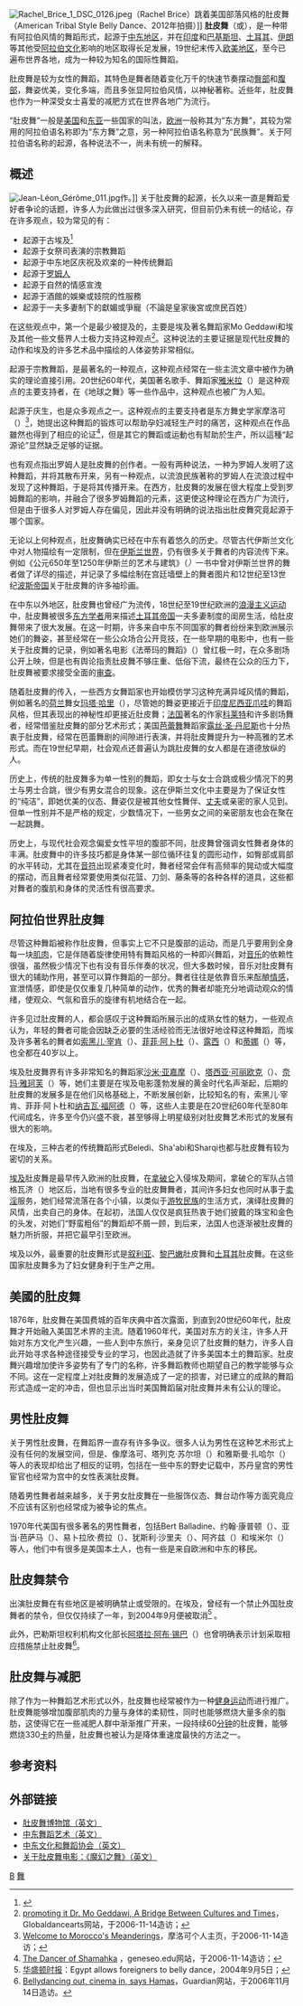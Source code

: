 [[File:Rachel_Brice_1_DSC_0126.jpeg|thumb]]（Rachel Brice）跳着美国部落风格的肚皮舞（American Tribal Style Belly Dance、2012年拍摄）]]
'''肚皮舞'''（{{lang-ar|قص شرقي}}或{{rtl-lang|ar|رقص بلدي}}），是一种带有阿拉伯风情的舞蹈形式，起源于[[中东地区|中东地区]]，并在[[印度|印度]]和[[巴基斯坦|巴基斯坦]]、[[土耳其|土耳其]]、[[伊朗|伊朗]]等其他受[[阿拉伯|阿拉伯文化]]影响的地区取得长足发展，19世纪末传入[[欧美|欧美地区]]，至今已遍布世界各地，成为一种较为知名的国际性舞蹈。

肚皮舞是较为女性的舞蹈，其特色是舞者随着变化万千的快速节奏摆动[[臀部|臀部]]和[[腹部|腹部]]，舞姿优美，变化多端，而且多张显阿拉伯风情，以神秘著称。近些年，肚皮舞也作为一种深受女士喜爱的减肥方式在世界各地广为流行。

“肚皮舞”一般是[[美国|美国]]和[[东亚|东亚]]一些国家的叫法，[[欧洲|欧洲]]一般称其为“东方舞”，其较为常用的阿拉伯语名称{{rtl-lang|ar|رقص شرقي}}即为“东方舞”之意，另一种阿拉伯语名称{{rtl-lang|ar|رقص بلدي}}意为“民族舞”。关于阿拉伯语名称的起源，各种说法不一，尚未有统一的解释。

== 概述 ==
[[File:Jean-Léon_Gérôme_011.jpg|thumb]]作。]]
关于肚皮舞的起源，长久以来一直是舞蹈爱好者争论的话题，许多人为此做出过很多深入研究，但目前仍未有统一的结论，存在许多观点，较为常见的有：

* 起源于古埃及<ref name=bbc2022>{{cite news |url=https://www.bbc.com/zhongwen/simp/world-59965925 |title=埃及女老师跳肚皮舞惹争议引发社会辩论 |publisher=BBC |date=2022-01-12}}</ref>
* 起源于女祭司表演的宗教舞蹈
* 起源于中东地区庆祝及欢楽的一种传统舞蹈
* 起源于[[罗姆人|罗姆人]]
* 起源于自然的情感宣洩
* 起源于酒館的娛樂或妓院的性服務
* 起源于一夫多妻制下的獻媚或爭寵（不論是皇家後宮或庶民百姓）

在这些观点中，第一个是最少被提及的，主要是埃及著名舞蹈家Mo Geddawi和埃及其他一些文藝界人士极力支持这种观点<ref name="Mo Geddawi">[http://www.globaldancearts.com/article11.htm promoting it Dr. Mo Geddawi,  A Bridge Between Cultures and Times]{{dead link|date=2018年4月 |bot=InternetArchiveBot |fix-attempted=yes }}，Globaldancearts网站，于2006-11-14造访；</ref>。这种说法的主要证据是现代肚皮舞的动作和埃及的许多艺术品中描绘的人体姿势非常相似。

起源于宗教舞蹈，是最著名的一种观点，这种观点经常在一些主流文章中被作为确实的理论直接引用。20世纪60年代，美国著名歌手、舞蹈家[[雅米拉|雅米拉]]（{{lang|en|Jamila Salimpour}}）是这种观点的主要支持者，在《地球之舞》等一些作品中，这种观点也被广为人知。

起源于庆生，也是众多观点之一。这种观点的主要支持者是东方舞史学家摩洛可（{{lang|en|Morocco, Carolina Varga Dinicu}}）<ref name="Morocco">[http://www.casbahdance.org/ Welcome to Morocco's Meanderings]，摩洛可个人主页，于2006-11-14造访；</ref>，她提出这种舞蹈的锻炼可以帮助孕妇减轻生产时的痛苦，这种观点在作品{{lang|en|The Dancer of Shamahka}}雖然也得到了相应的论证<ref name="shamahka">[http://eres.geneseo.edu/farrellk/web/record.asp?id=53 The Dancer of Shamahka] {{webarchive|url=https://web.archive.org/web/20061112213732/http://eres.geneseo.edu/farrellk/web/record.asp?id=53 |date=2006-11-12 }}，geneseo.edu网站，于2006-11-14造访；</ref>，但是其它的舞蹈或运動也有幇助於生产，所以這種“起源论”显然缺乏足够的证据。

也有观点指出罗姆人是肚皮舞的创作者。一般有两种说法，一种为罗姆人发明了这种舞蹈，并将其散布开来，另有一种观点，以流浪民族著称的罗姆人在流浪过程中发现了这种舞蹈，于是将其传播开来。在西方，肚皮舞的发展在很大程度上受到罗姆舞蹈的影响，并融合了很多罗姆舞蹈的元素，这更使这种理论在西方广为流行，但是由于很多人对罗姆人存在偏见，因此并没有明确的说法指出肚皮舞究竟起源于哪个国家。

无论以上何种观点，肚皮舞确实已经在中东有着悠久的历史。尽管古代伊斯兰文化中对人物描绘有一定限制，但在[[伊斯兰世界|伊斯兰世界]]，仍有很多关于舞者的内容流传下来。例如《公元650年至1250年伊斯兰的艺术与建筑》（''{{lang|en|The Art and Architecture of Islam 650-1250}}）''一书中曾对伊斯兰世界的舞者做了详尽的描述，并记录了多幅绘制在宫廷墙壁上的舞者图片和12世纪至13世纪[[波斯帝国|波斯帝国]]关于肚皮舞的许多袖珍画。

在中东以外地区，肚皮舞也曾经广为流传，18世纪至19世纪欧洲的[[浪漫主义|浪漫主义运动]]中，肚皮舞被很多[[东方学者|东方学者]]用来描述[[土耳其帝国|土耳其帝国]]一夫多妻制度的闺房生活，给肚皮舞带来了很大发展。在这一时期，许多来自中东不同国家的舞者纷纷来到欧洲展示她们的舞姿，甚至经常在一些公众场合公开竞技，在一些早期的电影中，也有一些关于肚皮舞的记录，例如著名电影《法蒂玛的舞蹈》（''{{lang|en|Fatima's Dance}}''）曾红极一时，在众多剧场公开上映，但是也有舆论指责肚皮舞不够庄重、低俗下流，最终在公众的压力下，肚皮舞被要求接受全面的[[审查|审查]]。

随着肚皮舞的传入，一些西方女舞蹈家也开始模仿学习这种充满异域风情的舞蹈，例如著名的[[荷兰|荷兰]]舞女[[玛塔·哈里|玛塔·哈里]]（{{lang|en|Mata Hari}}），尽管她的舞姿更接近于[[印度尼西亚|印度尼西亚]][[爪哇|爪哇]]的舞蹈风格，但其表现出的神秘性却更接近肚皮舞；[[法国|法国]]著名的作家[[科莱特|科莱特]]和许多剧场舞者，经常借鉴肚皮舞的部分艺术形式；美国[[芭蕾舞|芭蕾舞]]舞蹈家[[露丝·圣·丹尼斯|露丝·圣·丹尼斯]]也十分热衷于肚皮舞，经常在芭蕾舞剧的间隙进行表演，并将肚皮舞提升为一种高雅的艺术形式。而在19世纪早期，社会观点还普遍认为跳肚皮舞的女人都是在道德放纵的人。

历史上，传统的肚皮舞多为单一性别的舞蹈，即女士与女士合跳或极少情况下的男士与男士合跳，很少有男女混合的现象。这在伊斯兰文化中主要是为了保证女性的“纯洁”，即她优美的仪态、舞姿仅是被其他女性舞伴、[[丈夫|丈夫]]或亲密的家人见到。但单一性别并不是严格的规定，少数情况下，一些男女之间的亲密朋友也会在聚在一起跳舞。

历史上，与现代社会观念偏爱女性平坦的腹部不同，肚皮舞曾强调女性舞者身体的丰满。肚皮舞中的许多技巧都是身体某一部位循环往复的圆形动作，如臀部或肩部的水平转动，尤其在[[音符|音符]]出现紧凑变化时，舞者经常会伴有高频率的晃动或大幅度的摆动，而且舞者经常要使用类似花篮、刀剑、藤条等的各种各样的道具，这些都对舞者的腹肌和身体的灵活性有很高要求。

== 阿拉伯世界肚皮舞 ==
尽管这种舞蹈被称作肚皮舞，但事实上它不只是腹部的运动，而是几乎要用到全身每一块[[肌肉|肌肉]]，它是伴随着旋律使用特有舞蹈风格的一种即兴舞蹈，对[[音乐|音乐]]的依赖性很强，虽然极少情况下也有没有音乐伴奏的状况，但大多数时候，音乐对肚皮舞有很大的辅助作用，甚至可以算作舞蹈的一部分。舞者往往是依靠音乐来酝酿[[情感|情感]]，宣泄情感，即使是仅仅重复几种简单的动作，优秀的舞者却能充分地调动观众的情绪，使观众、气氛和音乐的旋律有机地结合在一起。

许多见过肚皮舞的人，都会感叹于这种舞蹈所展示出的成熟女性的魅力，一些观点认为，年轻的舞者可能会因缺乏必要的生活经验而无法很好地诠释这种舞蹈，而埃及许多著名的舞者如[[索黑儿·宰肯|索黑儿·宰肯]]（{{lang|en|Sohair Zaki}}）、[[菲菲·阿卜杜|菲菲·阿卜杜]]（{{lang|en|Fifi Abdou}}）、[[露西_(肚皮舞)|露西]]（{{lang|en|Lucy}}）和[[蒂娜|蒂娜]]（{{lang|en|Dina}}）等，也全都在40岁以上。

埃及肚皮舞界有许多非常知名的舞蹈家[[沙米·亚嘉摩|沙米·亚嘉摩]]（{{lang|en|Samia Gamal}}）、[[塔西亚·可丽欧克|塔西亚·可丽欧克]]（{{lang|en|Tahiya Karioka}}）、[[奈玛·雅珂芙|奈玛·雅珂芙]]（{{lang|en|Naima Akef}}）等，她们主要是在埃及电影蓬勃发展的黄金时代名声渐起，后期的肚皮舞的发展多是在他们风格基础上，不断发展创新，比较知名的有，索黑儿·宰肯、菲菲·阿卜杜和[[纳吉瓦·福阿德|纳吉瓦·福阿德]]（{{lang|en|Nagwa Fouad}}）等，这些人主要是在20世纪60年代至80年代间成名，许多至今仍兴盛不衰，甚至够得上明星级别对肚皮舞艺术形式的发展有很大的影响。

在埃及，三种古老的传统舞蹈形式Beledi、Sha'abi和Sharqi也都与肚皮舞有较为密切的关系。

[[埃及|埃及]]肚皮舞是最早传入欧洲的肚皮舞，在[[拿破仑|拿破仑]]入侵埃及期间，拿破仑的军队占领格瓦济（{{lang|en|Ghawazee}}）地区后，当地有很多专业的肚皮舞舞者，其间许多妇女也同时从事于[[卖淫|卖淫]]服务，她们经常流落在各个小镇，以类似于[[游牧民族|游牧民族]]的生活方式，演绎肚皮舞的风情，出卖自己的身体。在起初，法国人仅仅是疯狂热衷于她们披戴的珠宝和金色的头发，对她们“野蛮粗俗”的舞蹈却不屑一顾，到后来，法国人也逐渐被肚皮舞的魅力所折服，并把它最早引至欧洲。

埃及以外，最重要的肚皮舞形式是[[叙利亚|叙利亚]]、[[黎巴嫩|黎巴嫩]]肚皮舞和[[土耳其|土耳其]]肚皮舞。在这些国家肚皮舞多为了妇女健身利于生产之用。

==美國的肚皮舞==
1876年，肚皮舞在美国费城的百年庆典中首次露面，到直到20世纪60年代，肚皮舞才开始融入美国艺术界的主流。随着1960年代，美国对东方的关注，许多人开始对东方文化产生兴趣，一些人到中东旅行，亲身见识了肚皮舞的魅力，许多人自此开始寻求各种途径接受专业的学习，也因此造就了许多美国本土的舞蹈家。肚皮舞兴趣增加使许多姿势有了专门的名称，许多舞蹈教师也期望自己的教学能够与众不同。这在一定程度上对肚皮舞的发展造成了一定的损害，对已建立的成熟的舞蹈形式造成一定的冲击，但也显示出当时美国舞蹈届对肚皮舞并未有公认的理论。

== 男性肚皮舞 ==
关于男性肚皮舞，在舞蹈界一直存有许多争议。很多人认为男性在这种艺术形式上没有任何的发展空间，但是、像摩洛可、塔列克·苏尔坦（{{lang|en|Tariq Sultan}}）和雅斯曼·扎哈尔（{{lang|en|Jasmin Jahal}}）等人的表现却给出了相反的证明，包括在一些中东的野史记载中，苏丹皇宫的男性宦官也经常为宫中的女性表演肚皮舞。

随着男性舞者越来越多，关于男女肚皮舞在一些服饰仪态、舞台动作等方面究竟应不应该有区别也经常成为被争论的焦点。

1970年代美国有很多著名的男性舞者，包括Bert Balladine、约翰·康普顿（{{lang|en|John Compton}}）、亚当·芭萨马（{{lang|en|Adam Basma}}）、易卜拉欣·费拉（{{lang|en|Ibrahim Farrah}}）、犹斯利·沙里夫（{{lang|en|Yousry Sharif}}）、阿齐兹（{{lang|en|Aziz}}）和埃米尔（{{lang|en|Amir}}）等人，他们中有很多是美国本土人，也有一些是来自欧洲和中东的移民。

== 肚皮舞禁令 ==
出演肚皮舞在有些地区是被明确禁止或受限的。在埃及，曾经有一个禁止外国肚皮舞者的禁令，但仅仅持续了一年，到2004年9月便被取消<ref name="WashingtonTimesEgyptOverturn"> [[华盛顿时报|华盛顿时报]]：Egypt allows foreigners to belly dance，2004年9月5日；</ref> 。

此外，巴勒斯坦权利机构文化部长[[阿塔拉·阿布·锡巴|阿塔拉·阿布·锡巴]]（{{lang|en|Attallah Abu al-Sibbah}}）也曾明确表示计划采取相应措施禁止肚皮舞<ref name="GuardianBellydancingOut">[http://www.guardian.co.uk/israel/Story/0,,1747882,00.html Bellydancing out, cinema in, says Hamas]，Guardian网站，于2006年11月14日造访。</ref>。

== 肚皮舞与减肥 ==
除了作为一种舞蹈艺术形式以外，肚皮舞也经常被作为一种[[健身运动|健身运动]]而进行推广。肚皮舞能够增加腹部肌肉的力量与身体的柔韧性，同时也能够燃烧大量多余的脂肪，这使得它在一些减肥人群中渐渐推广开来，一段持续60[[分钟|分钟]]的肚皮舞，能够燃烧330[[卡|卡]]的热量，肚皮舞也被认为是降体重速度最快的方法之一。

== 参考资料 ==
<div class="references-small">
<references />
</div>

== 外部链接 ==
{{Commonscat|Raqs Sharqi}}
*[http://www.belly-dance.org/ 肚皮舞博物馆（英文）]
*[http://www.shira.net/ 中东舞蹈艺术（英文）]
*[https://web.archive.org/web/20061205052833/http://mecda.org/ 中东文化和舞蹈协会（英文）]
*[http://www.egyptiandance.biz/ 关于肚皮舞电影：《魔幻之舞》（英文）]

[[Category:舞蹈|B]]
[[Category:阿拉伯文化|舞]]